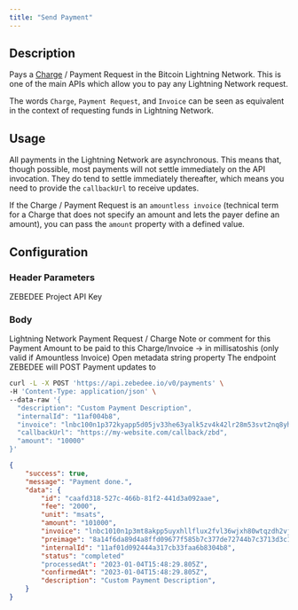 ```yaml
---
title: "Send Payment"
---
```


## Description

Pays a [Charge](/docs/glossary#charge) / Payment Request in the Bitcoin Lightning Network. This is one of the main APIs which allow you to pay any Lightning Network request.

<Tip>The words `Charge`, `Payment Request`, and `Invoice` can be seen as equivalent in the context of requesting funds in Lightning Network.</Tip>

## Usage

All payments in the Lightning Network are asynchronous. This means that, though possible, most payments will not settle immediately on the API invocation. They do tend to settle immediately thereafter, which means you need to provide the `callbackUrl` to receive updates.

If the Charge / Payment Request is an `amountless invoice` (technical term for a Charge that does not specify an amount and lets the payer define an amount), you can pass the `amount` property with a defined value.

## Configuration

### Header Parameters

<ParamField body="Content-Type" type="application/json" />

<ParamField required body="apikey" type="string">
  ZEBEDEE Project API Key
</ParamField>

### Body

<ParamField required body="invoice" type="string">
  Lightning Network Payment Request / Charge
</ParamField>

<ParamField body="description" type="string">
  Note or comment for this Payment
</ParamField>

<ParamField body="amount" type="string">
  Amount to be paid to this Charge/Invoice -> in millisatoshis (only valid if Amountless Invoice)
</ParamField>

<ParamField body="internalId" type="string">
  Open metadata string property
</ParamField>

<ParamField body="callbackUrl" type="string">
  The endpoint ZEBEDEE will POST Payment updates to
</ParamField>

<RequestExample>

```bash Request
curl -L -X POST 'https://api.zebedee.io/v0/payments' \
-H 'Content-Type: application/json' \
--data-raw '{
  "description": "Custom Payment Description",
  "internalId": "11af004b8",
  "invoice": "lnbc100n1p372kyapp5d05jv33he63yalk5zv4k42lr28m53svt2nq8yhuvwxrmnzzynneqdpzf4ujqsmgv9exwefqg3jhxcmjd9c8g6t0dccqzpgxqzfvsp5zemcntxvez75cdndfhy6hzs4g9vfm6qfcztmyzz4dr8ec6udmgks9qyyssqegxaw9ypwujwfnw92z7s2fpcyzqfjgkf33efehmg9dg2rfhct9trrse07z2meuh020uunx6jmfpzac8vgfsqpk60nk5r7ufgv8kwr9spmv2sp4",
  "callbackUrl": "https://my-website.com/callback/zbd",
  "amount": "10000"
}'
```

</RequestExample>

<ResponseExample>

```json Response
{
    "success": true,
    "message": "Payment done.",
    "data": {
        "id": "caafd318-527c-466b-81f2-441d3a092aae",
        "fee": "2000",
        "unit": "msats",
        "amount": "101000",
        "invoice": "lnbc1010n1p3mt8akpp5uyxhllflux2fvl36wjxh80wtqzdh2vjmu8cdyzuap578az80v74qdqcd3hzucmpwd5zqurp09kk2mn5cqzpgxqzjhsp550s770zy4puj76wqnua0hmym883gr07dhuast5ygcm44grl6z7ns9qyyssqgf7sumdmxwzgkq2m0h9lcv530sqs0m4t4shlu98djrrckrtulcmr8rear70dyftdm67jvgncxgz4jmd6ksx87jvnj88e39un48ssk4gp8vs4u5",
        "preimage": "8a14f6da89d4a8ffd09677f585b7c377de72744b7c3713d3c115fa71ca4fc290",
        "internalId": "11af01d092444a317cb33faa6b8304b8",
        "status": "completed"
        "processedAt": "2023-01-04T15:48:29.805Z",
        "confirmedAt": "2023-01-04T15:48:29.805Z",
        "description": "Custom Payment Description",
    }
}
```

</ResponseExample>
